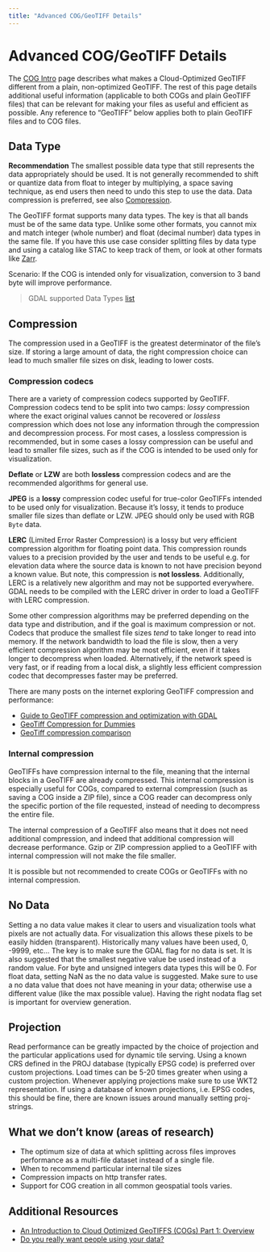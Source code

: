 ```yaml
---
title: "Advanced COG/GeoTIFF Details"
---
```


# Advanced COG/GeoTIFF Details

The [COG Intro](intro.qmd) page describes what makes a Cloud-Optimized GeoTIFF different from a plain, non-optimized GeoTIFF. The rest of this page details additional useful information (applicable to both COGs and plain GeoTIFF files) that can be relevant for making your files as useful and efficient as possible. Any reference to "GeoTIFF" below applies both to plain GeoTIFF files and to COG files.

## Data Type

**Recommendation** The smallest possible data type that still represents the data appropriately should be used. It is not generally recommended to shift or quantize data from float to integer by multiplying, a space saving technique, as end users then need to undo this step to use the data. Data compression is preferred, see also [Compression](#compression).

The GeoTIFF format supports many data types. The key is that all bands must be of the same data type. Unlike some other formats, you cannot mix and match integer (whole number) and float (decimal number) data types in the same file. If you have this use case consider splitting files by data type and using a catalog like STAC to keep track of them, or look at other formats like [Zarr](../zarr/intro.qmd).

Scenario: If the COG is intended only for visualization, conversion to 3 band byte will improve performance.

> GDAL supported Data Types [list](https://gdal.org/drivers/raster/gtiff.html#gtiff-geotiff-file-format)


## Compression

The compression used in a GeoTIFF is the greatest determinator of the file's size. If storing a large amount of data, the right compression choice can lead to much smaller file sizes on disk, leading to lower costs.

### Compression codecs

There are a variety of compression codecs supported by GeoTIFF. Compression codecs tend to be split into two camps: _lossy_ compression where the exact original values cannot be recovered or _lossless_ compression which does not lose any information through the compression and decompression process. For most cases, a lossless compression is recommended, but in some cases a lossy compression can be useful and lead to smaller file sizes, such as if the COG is intended to be used only for visualization.

**Deflate** or **LZW** are both **lossless** compression codecs and are the recommended algorithms for general use.

**JPEG** is a **lossy** compression codec useful for true-color GeoTIFFs intended to be used only for visualization. Because it's lossy, it tends to produce smaller file sizes than deflate or LZW. JPEG should only be used with RGB `Byte` data.

**LERC** (Limited Error Raster Compression) is a lossy but very efficient compression algorithm for floating point data. This compression rounds values to a precision provided by the user and tends to be useful e.g. for elevation data where the source data is known to not have precision beyond a known value. But note, this compression is **not lossless**. Additionally, LERC is a relatively new algorithm and may not be supported everywhere. GDAL needs to be compiled with the LERC driver in order to load a GeoTIFF with LERC compression.

Some other compression algorithms may be preferred depending on the data type and distribution, and if the goal is maximum compression or not. Codecs that produce the smallest file sizes _tend_ to take longer to read into memory. If the network bandwidth to load the file is slow, then a very efficient compression algorithm may be most efficient, even if it takes longer to decompress when loaded. Alternatively, if the network speed is very fast, or if reading from a local disk, a slightly less efficient compression codec that decompresses faster may be preferred.

There are many posts on the internet exploring GeoTIFF compression and performance:

- [Guide to GeoTIFF compression and optimization with GDAL](https://kokoalberti.com/articles/geotiff-compression-optimization-guide/)
- [GeoTiff Compression for Dummies](http://blog.cleverelephant.ca/2015/02/geotiff-compression-for-dummies.html)
- [GeoTiff compression comparison](https://digital-geography.com/geotiff-compression-comparison/)

### Internal compression

GeoTIFFs have compression internal to the file, meaning that the internal blocks in a GeoTIFF are already compressed. This internal compression is especially useful for COGs, compared to external compression (such as saving a COG inside a ZIP file), since a COG reader can decompress only the specific portion of the file requested, instead of needing to decompress the entire file.

The internal compression of a GeoTIFF also means that it does not need additional compression, and indeed that additional compression will decrease performance. Gzip or ZIP compression applied to a GeoTIFF with internal compression will not make the file smaller.

It is possible but not recommended to create COGs or GeoTIFFs with no internal compression.

## No Data

Setting a no data value makes it clear to users and visualization tools what pixels are not actually data. For visualization this allows these pixels to be easily hidden (transparent). Historically many values have been used, 0, -9999, etc… The key is to make sure the GDAL flag for no data is set. It is also suggested that the smallest negative value be used instead of a random value. For byte and unsigned integers data types this will be 0. For float data, setting NaN as the no data value is suggested. Make sure to use a no data value that does not have meaning in your data; otherwise use a different value (like the max possible value). Having the right nodata flag set is important for overview generation.

## Projection

Read performance can be greatly impacted by the choice of projection and the particular applications used for dynamic tile serving. Using a known CRS defined in the PROJ database (typically EPSG code) is preferred over custom projections. Load times can be 5-20 times greater when using a custom projection. Whenever applying projections make sure to use WKT2 representation. If using a database of known projections, i.e. EPSG codes, this should be fine, there are known issues around manually setting proj-strings.

## What we don’t know (areas of research)

* The optimum size of data at which splitting across files improves performance as a multi-file dataset instead of a single file.
* When to recommend particular internal tile sizes
* Compression impacts on http transfer rates.
* Support for COG creation in all common geospatial tools varies.

## Additional Resources

* [An Introduction to Cloud Optimized GeoTIFFS (COGs) Part 1: Overview](https://developers.planet.com/docs/planetschool/an-introduction-to-cloud-optimized-geotiffs-cogs-part-1-overview/)
* [Do you really want people using your data?](https://medium.com/@_VincentS_/do-you-really-want-people-using-your-data-ec94cd94dc3f)
